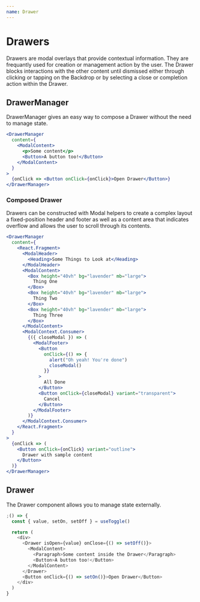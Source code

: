 ```yaml
---
name: Drawer
---
```


# Drawers

Drawers are modal overlays that provide contextual information. They are frequantly used for creation or management action by the user. The Drawer blocks interactions with the other content until dismissed either through clicking or tapping on the Backdrop or by selecting a close or completion action within the Drawer.

## DrawerManager

<ComponentDetail of="DrawerManager" github="Modal/Drawer/DrawerManager" />

DrawerManager gives an easy way to compose a Drawer without the need to manage state.

```jsx
<DrawerManager
  content={
    <ModalContent>
      <p>Some content</p>
      <Button>A button too!</Button>
    </ModalContent>
  }
>
  {onClick => <Button onClick={onClick}>Open Drawer</Button>}
</DrawerManager>
```

### Composed Drawer

Drawers can be constructed with Modal helpers to create a complex layout a fixed-position header and footer as well as a content area that indicates overflow and allows the user to scroll through its contents.

```jsx
<DrawerManager
  content={
    <React.Fragment>
      <ModalHeader>
        <Heading>Some Things to Look at</Heading>
      </ModalHeader>
      <ModalContent>
        <Box height="40vh" bg="lavender" mb="large">
          Thing One
        </Box>
        <Box height="40vh" bg="lavender" mb="large">
          Thing Two
        </Box>
        <Box height="40vh" bg="lavender" mb="large">
          Thing Three
        </Box>
      </ModalContent>
      <ModalContext.Consumer>
        {({ closeModal }) => (
          <ModalFooter>
            <Button
              onClick={() => {
                alert("Oh yeah! You're done")
                closeModal()
              }}
            >
              All Done
            </Button>
            <Button onClick={closeModal} variant="transparent">
              Cancel
            </Button>
          </ModalFooter>
        )}
      </ModalContext.Consumer>
    </React.Fragment>
  }
>
  {onClick => (
    <Button onClick={onClick} variant="outline">
      Drawer with sample content
    </Button>
  )}
</DrawerManager>
```

## Drawer

<ComponentDetail of="Drawer" github="Modal/Drawer/Drawer" />

The Drawer component allows you to manage state externally.

```js
;() => {
  const { value, setOn, setOff } = useToggle()

  return (
    <div>
      <Drawer isOpen={value} onClose={() => setOff()}>
        <ModalContent>
          <Paragraph>Some content inside the Drawer</Paragraph>
          <Button>A button too!</Button>
        </ModalContent>
      </Drawer>
      <Button onClick={() => setOn()}>Open Drawer</Button>
    </div>
  )
}
```
